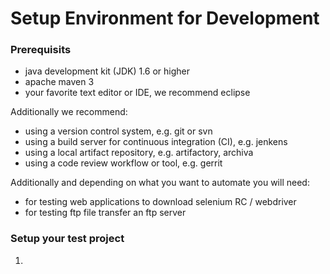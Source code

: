 = Setup Environment for Development =

=== Prerequisits ===

*java development kit (JDK) 1.6 or higher
*apache maven 3
*your favorite text editor or IDE, we recommend eclipse

Additionally we recommend:
*using a version control system, e.g. git or svn
*using a build server for continuous integration (CI), e.g. jenkens
*using a local artifact repository, e.g. artifactory, archiva 
*using a code review workflow or tool, e.g. gerrit

Additionally and depending on what you want to automate you will need:
*for testing web applications to download selenium RC / webdriver
*for testing ftp file transfer an ftp server
 
=== Setup your test project ===
#